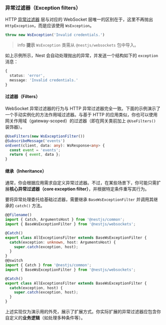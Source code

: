 ### 异常过滤器（Exception filters）

HTTP [异常过滤器](/exception-filters) 层与对应的 WebSocket 层唯一的区别在于，这里不再抛出 `HttpException`，而是应该使用 `WsException`。

```typescript
throw new WsException('Invalid credentials.')
```

> info **提示** `WsException` 类需从 `@nestjs/websockets` 包中导入。

如上示例所示，Nest 会自动处理抛出的异常，并发送一个结构如下的 `exception` 消息：

```typescript
{
  status: 'error',
  message: 'Invalid credentials.'
}
```

#### 过滤器（Filters）

WebSocket 异常过滤器的行为与 HTTP 异常过滤器完全一致。下面的示例演示了一个手动实例化的方法作用域过滤器。与基于 HTTP 的应用类似，你也可以使用网关作用域（gateway-scoped）的过滤器（即在网关类前加上 `@UseFilters()` 装饰器）。

```typescript
@UseFilters(new WsExceptionFilter())
@SubscribeMessage('events')
onEvent(client, data: any): WsResponse<any> {
  const event = 'events';
  return { event, data };
}
```

#### 继承（Inheritance）

通常，你会根据应用需求自定义异常过滤器。不过，在某些场景下，你可能只需扩展**核心异常过滤器（core exception filter）**，并根据特定条件重写其行为。

要将异常处理委托给基础过滤器，需要继承 `BaseWsExceptionFilter` 并调用其继承的 `catch()` 方法。

```typescript
@@filename()
import { Catch, ArgumentsHost } from '@nestjs/common';
import { BaseWsExceptionFilter } from '@nestjs/websockets';

@Catch()
export class AllExceptionsFilter extends BaseWsExceptionFilter {
  catch(exception: unknown, host: ArgumentsHost) {
    super.catch(exception, host);
  }
}
@@switch
import { Catch } from '@nestjs/common';
import { BaseWsExceptionFilter } from '@nestjs/websockets';

@Catch()
export class AllExceptionsFilter extends BaseWsExceptionFilter {
  catch(exception, host) {
    super.catch(exception, host);
  }
}
```

上述实现仅为演示用的外壳，展示了扩展方式。你实际扩展的异常过滤器应包含你自定义的**业务逻辑**（如处理多种条件等）。
